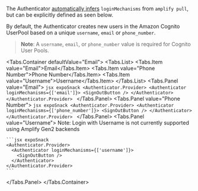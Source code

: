 
<Alert role="none" heading="Zero Configuration">

The Authenticator [automatically infers](/connected-components/authenticator#step-1-configure-backend) `loginMechanisms` from `amplify pull`,
but can be explicitly defined as seen below.

</Alert>

By default, the Authenticator creates new users in the Amazon Cognito UserPool based on a unique `username`, `email` or `phone_number`.

> **Note**: A `username`, `email`, or `phone_number` value is required for Cognito User Pools.

<Tabs.Container defaultValue="Email">
  <Tabs.List>
    <Tabs.Item value="Email">Email</Tabs.Item>
    <Tabs.Item value="Phone Number">Phone Number</Tabs.Item>
    <Tabs.Item value="Username">Username</Tabs.Item>
  </Tabs.List>
  <Tabs.Panel value="Email">
    ```jsx expoSnack
    <Authenticator.Provider>
      <Authenticator loginMechanisms={['email']}>
        <SignOutButton />
      </Authenticator>
    </Authenticator.Provider>
    ```
  </Tabs.Panel>
  <Tabs.Panel value="Phone Number">
    ```jsx expoSnack
    <Authenticator.Provider>
      <Authenticator loginMechanisms={['phone_number']}>
        <SignOutButton />
      </Authenticator>
    </Authenticator.Provider>
    ```
  </Tabs.Panel>
    <Tabs.Panel value="Username">
    Note: Login with Username is not currently supported using Amplify Gen2 backends
    
    ```jsx expoSnack
    <Authenticator.Provider>
      <Authenticator loginMechanisms={['username']}>
        <SignOutButton />
      </Authenticator>
    </Authenticator.Provider>
    ```
  </Tabs.Panel>
</Tabs.Container>
